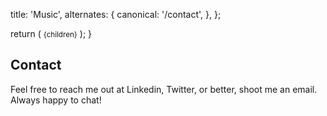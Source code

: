 
  title: 'Music',
  alternates: {
    canonical: '/contact',
  },
};


  return (
    <small className="flex text-sm text-gray-500 -mt-3 mb-3">{children}</small>
  );
}


## Contact
<AnimatedName />


Feel free to reach me out at <Link className="text-blue-500 hover:text-blue-700" href="https://www.linkedin.com/in/yashmore427">Linkedin</Link>, <Link className="text-blue-500 hover:text-blue-700" href="https://twitter.com/yash_347">Twitter</Link>, or better, shoot me an <Link className="text-blue-500 hover:text-blue-700" href="mailto:yash.more@alumni.ashoka.edu.in">email</Link>.    
Always happy to chat!